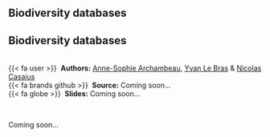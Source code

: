 ## Biodiversity databases {.unnumbered}


::: {.callout-note icon=true appearance="simple"}
## Biodiversity databases

<br />
{{< fa user >}} &nbsp;**Authors:** [Anne-Sophie Archambeau](https://www.patrinat.fr/fr/annuaire/anne-sophie-archambeau-6077), [Yvan Le Bras](https://scholar.google.fr/citations?user=PVBOyvYAAAAJ&hl=fr) & [Nicolas Casajus](https://nicolascasajus.fr)<br/>
{{< fa brands github >}} &nbsp;**Source:** Coming soon...<br/>
{{< fa globe >}} &nbsp;**Slides:** Coming soon...
:::


<br />

Coming soon...

<!--
<div class="container">
  <iframe class="responsive-iframe" src="https://biodiversitydata.github.io/protocols-methods"></iframe>
</div>
-->
